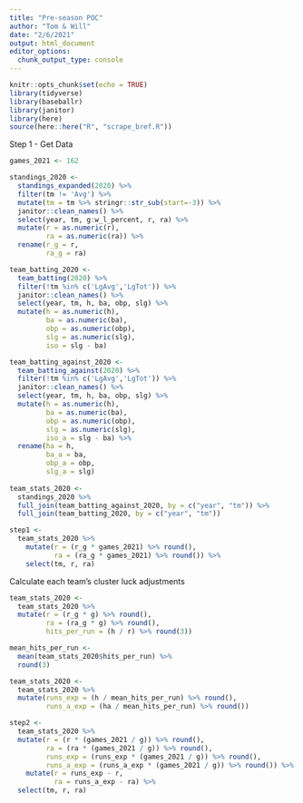 ```yaml
---
title: "Pre-season POC"
author: "Tom & Will"
date: "2/6/2021"
output: html_document
editor_options: 
  chunk_output_type: console
---
```


```r
knitr::opts_chunk$set(echo = TRUE)
library(tidyverse)
library(baseballr)
library(janitor)
library(here)
source(here::here("R", "scrape_bref.R"))
```

Step 1 - Get Data
```r
games_2021 <- 162

standings_2020 <- 
  standings_expanded(2020) %>% 
  filter(tm != 'Avg') %>% 
  mutate(tm = tm %>% stringr::str_sub(start=-3)) %>% 
  janitor::clean_names() %>% 
  select(year, tm, g:w_l_percent, r, ra) %>% 
  mutate(r = as.numeric(r),
         ra = as.numeric(ra)) %>% 
  rename(r_g = r,
         ra_g = ra)

team_batting_2020 <- 
  team_batting(2020) %>% 
  filter(!tm %in% c('LgAvg','LgTot')) %>% 
  janitor::clean_names() %>% 
  select(year, tm, h, ba, obp, slg) %>% 
  mutate(h = as.numeric(h), 
         ba = as.numeric(ba),
         obp = as.numeric(obp),
         slg = as.numeric(slg),
         iso = slg - ba)

team_batting_against_2020 <- 
  team_batting_against(2020) %>% 
  filter(!tm %in% c('LgAvg','LgTot')) %>% 
  janitor::clean_names() %>% 
  select(year, tm, h, ba, obp, slg) %>% 
  mutate(h = as.numeric(h),
         ba = as.numeric(ba),
         obp = as.numeric(obp),
         slg = as.numeric(slg),
         iso_a = slg - ba) %>% 
  rename(ha = h,
         ba_a = ba,
         obp_a = obp,
         slg_a = slg)
  
team_stats_2020 <- 
  standings_2020 %>% 
  full_join(team_batting_against_2020, by = c("year", "tm")) %>%
  full_join(team_batting_2020, by = c("year", "tm"))

step1 <-
  team_stats_2020 %>% 
    mutate(r = (r_g * games_2021) %>% round(),
           ra = (ra_g * games_2021) %>% round()) %>% 
    select(tm, r, ra) 
```

Calculate each team's cluster luck adjustments
```r
team_stats_2020 <- 
  team_stats_2020 %>% 
  mutate(r = (r_g * g) %>% round(),
         ra = (ra_g * g) %>% round(),
         hits_per_run = (h / r) %>% round(3))

mean_hits_per_run <- 
  mean(team_stats_2020$hits_per_run) %>% 
  round(3)

team_stats_2020 <- 
  team_stats_2020 %>% 
  mutate(runs_exp = (h / mean_hits_per_run) %>% round(),
         runs_a_exp = (ha / mean_hits_per_run) %>% round())

step2 <-
  team_stats_2020 %>% 
  mutate(r = (r * (games_2021 / g)) %>% round(),
         ra = (ra * (games_2021 / g)) %>% round(),
         runs_exp = (runs_exp * (games_2021 / g)) %>% round(),
         runs_a_exp = (runs_a_exp * (games_2021 / g)) %>% round()) %>%
    mutate(r = runs_exp - r,
           ra = runs_a_exp - ra) %>% 
  select(tm, r, ra) 
```
